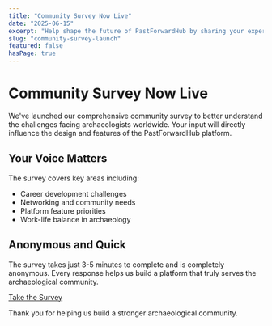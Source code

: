 ```yaml
---
title: "Community Survey Now Live"
date: "2025-06-15"
excerpt: "Help shape the future of PastForwardHub by sharing your experiences and insights in our comprehensive community survey."
slug: "community-survey-launch"
featured: false
hasPage: true
---
```


# Community Survey Now Live

We've launched our comprehensive community survey to better understand the challenges facing archaeologists worldwide. Your input will directly influence the design and features of the PastForwardHub platform.

## Your Voice Matters

The survey covers key areas including:

- Career development challenges
- Networking and community needs
- Platform feature priorities
- Work-life balance in archaeology

## Anonymous and Quick

The survey takes just 3-5 minutes to complete and is completely anonymous. Every response helps us build a platform that truly serves the archaeological community.

[Take the Survey](https://docs.google.com/forms/d/e/1FAIpQLSeqUhDaUFCNyqxk7989TjE6g_PJ6XCHg2Z-UzTWbEF2s9xy3Q/viewform)

Thank you for helping us build a stronger archaeological community.
